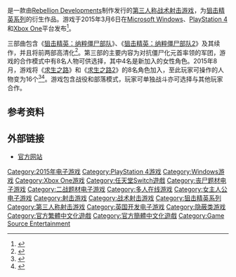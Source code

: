 {{NoteTA
| G1=Games
}}
{{Infobox VG
| title = 僵尸部队三部曲
| english = Zombie Army Trilogy
| image = [[File:Zombie_Army_Trilogy_cover_art.jpg|220px]]
| released = '''Microsoft Windows, PlayStation 4, Xbox One'''{{vgr|2015-03-06}}'''任天堂Switch'''{{vgr|2020年3月31日}}
| developer = [[Rebellion_Developments|Rebellion Oxford]]
| publisher = {{Vgrelease|WW|[[Rebellion_Developments|Rebellion Developments]]|JP|[[Game_Source_Entertainment|Game Source Entertainment]]（任天堂Switch）|TWHK|[[Game_Source_Entertainment|Game Source Entertainment]]（任天堂Switch）}}
| series = [[狙击精英系列|狙击精英系列]]
| genre = [[战术射击游戏|战术射击]]、[[隐蔽类游戏|隐蔽类]]、[[恐怖游戏|恐怖游戏]]
| modes = [[单人电子游戏|单人]]、[[多人电子游戏|多人]]
| platforms = [[Microsoft_Windows|Microsoft Windows]]、[[PlayStation_4|PlayStation 4]]、[[Xbox_One|Xbox One]]、[[任天堂Switch|任天堂Switch]]
}}

{{vgname|僵尸部队三部曲|en=Zombie Army Trilogy}}是一款由[[Rebellion_Developments|Rebellion Developments]]制作发行的[[第三人称射击游戏|第三人称]][[战术射击游戏|战术射击游戏]]，为[[狙击精英系列|狙击精英系列]]的衍生作品。游戏于2015年3月6日在[[Microsoft_Windows|Microsoft Windows]]、[[PlayStation_4|PlayStation 4]]和[[Xbox_One|Xbox One]]平台发布<ref>{{cite web|url=http://www.ign.com/articles/2015/01/08/zombie-army-trilogy-coming-to-ps4-xbox-one-pc|title=Zombie Army Trilogy coming to PlayStation 4, Xbox One, PC|author=Jordan Sirani|work=[[IGN|IGN]]|date=2015-01-08|accessdate=2015-01-09|archive-date=2020-12-03|archive-url=https://web.archive.org/web/20201203230206/https://www.ign.com/articles/2015/01/08/zombie-army-trilogy-coming-to-ps4-xbox-one-pc|dead-url=no}}</ref>。

三部曲包含《[[狙击精英V2#纳粹僵尸部队|狙击精英：纳粹僵尸部队]]》、《[[狙击精英V2#纳粹僵尸部队|狙击精英：纳粹僵尸部队2]]》及其续作，并且将前两部高清化<ref>{{Cite web|url = http://www.gamersky.com/z/zombiearmy/|title = 游民星空僵尸部队三部曲专区|accessdate = 2015-08-27|author = |date = |publisher = [[游民星空|游民星空]]|language = zh-cn|archive-date = 2019-07-10|archive-url = https://web.archive.org/web/20190710133826/https://www.gamersky.com/z/zombiearmy/|dead-url = no}}</ref>。第三部的主要内容为对抗僵尸化元首率领的军团，游戏的合作模式中有8名人物可供选择，其中4名是新加入的女性角色。2015年8月，游戏将《[[求生之路|求生之路]]》和《[[求生之路2|求生之路2]]》的8名角色加入，至此玩家可操作的人物变为16个<ref>{{Cite web|url = http://www.laozu.com/news/38247.html|title = 《僵尸部队三部曲》加入求生之路角色|accessdate = 2015-08-27|author = |date = 2015-08-21|publisher = 老祖游戏网|language = zh-cn|archive-url = https://web.archive.org/web/20160304122108/http://www.laozu.com/news/38247.html|archive-date = 2016-03-04|dead-url = yes}}</ref><ref>{{cite web|url=http://www.pcgamer.com/zombie-army-trilogy-announced-by-rebellion/|title=Zombie Army Trilogy announced by Rebellion [Updated]|author=Phil Savage|work=[[PC_Gamer|PC Gamer]]|date=2015-01-08|accessdate=2015-01-10|archive-date=2015-01-10|archive-url=https://web.archive.org/web/20150110065013/http://www.pcgamer.com/zombie-army-trilogy-announced-by-rebellion/|dead-url=no}}</ref>。游戏包含战役和部落模式，玩家可单独战斗亦可选择与其他玩家合作。

== 参考资料 ==
{{References}}

== 外部链接 ==

* [http://www.rebellion.co.uk/games/zombie-army-trilogy 官方网站] {{Wayback|url=http://www.rebellion.co.uk/games/zombie-army-trilogy |date=20170614205531 }}

{{狙击精英系列}}

{{DEFAULTSORT:Zombie Army Trilogy}}
[[Category:2015年电子游戏|Category:2015年电子游戏]]
[[Category:PlayStation_4游戏|Category:PlayStation 4游戏]]
[[Category:Windows游戏|Category:Windows游戏]]
[[Category:Xbox_One游戏|Category:Xbox One游戏]]
[[Category:任天堂Switch遊戲|Category:任天堂Switch遊戲]]
[[Category:丧尸题材电子游戏|Category:丧尸题材电子游戏]]
[[Category:二战题材电子游戏|Category:二战题材电子游戏]]
[[Category:多人在线游戏|Category:多人在线游戏]]
[[Category:女主人公电子游戏|Category:女主人公电子游戏]]
[[Category:射击游戏|Category:射击游戏]]
[[Category:战术射击游戏|Category:战术射击游戏]]
[[Category:狙击精英系列|Category:狙击精英系列]]
[[Category:第三人称射击游戏|Category:第三人称射击游戏]]
[[Category:英国开发电子游戏|Category:英国开发电子游戏]]
[[Category:隐蔽类游戏|Category:隐蔽类游戏]]
[[Category:官方繁體中文化遊戲|Category:官方繁體中文化遊戲]]
[[Category:官方簡體中文化遊戲|Category:官方簡體中文化遊戲]]
[[Category:Game_Source_Entertainment|Category:Game Source Entertainment]]